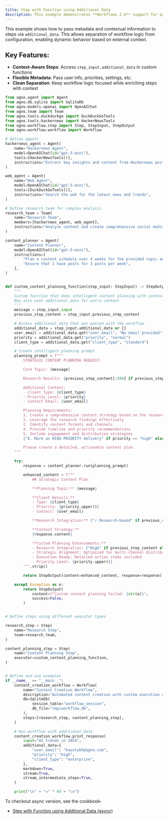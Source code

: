 ```yaml
---
title: Step with Function using Additional Data
description: This example demonstrates **Workflows 2.0** support for passing metadata and contextual information to steps via `additional_data`.
---
```


This example shows how to pass metadata and contextual information to steps via `additional_data`. This allows separation of workflow logic from configuration, enabling dynamic behavior based on external context.

## Key Features:
- **Context-Aware Steps**: Access `step_input.additional_data` in custom functions
- **Flexible Metadata**: Pass user info, priorities, settings, etc.
- **Clean Separation**: Keep workflow logic focused while enriching steps with context

```python step_with_function_additional_data.py
from agno.agent import Agent
from agno.db.sqlite import SqliteDb
from agno.models.openai import OpenAIChat
from agno.team import Team
from agno.tools.duckduckgo import DuckDuckGoTools
from agno.tools.hackernews import HackerNewsTools
from agno.workflow.step import Step, StepInput, StepOutput
from agno.workflow.workflow import Workflow

# Define agents
hackernews_agent = Agent(
    name="Hackernews Agent",
    model=OpenAIChat(id="gpt-5-mini"),
    tools=[HackerNewsTools()],
    instructions="Extract key insights and content from Hackernews posts",
)

web_agent = Agent(
    name="Web Agent",
    model=OpenAIChat(id="gpt-5-mini"),
    tools=[DuckDuckGoTools()],
    instructions="Search the web for the latest news and trends",
)

# Define research team for complex analysis
research_team = Team(
    name="Research Team",
    members=[hackernews_agent, web_agent],
    instructions="Analyze content and create comprehensive social media strategy",
)

content_planner = Agent(
    name="Content Planner",
    model=OpenAIChat(id="gpt-5-mini"),
    instructions=[
        "Plan a content schedule over 4 weeks for the provided topic and research content",
        "Ensure that I have posts for 3 posts per week",
    ],
)


def custom_content_planning_function(step_input: StepInput) -> StepOutput:
    """
    Custom function that does intelligent content planning with context awareness
    Now also uses additional_data for extra context
    """
    message = step_input.input
    previous_step_content = step_input.previous_step_content

    # Access additional_data that was passed with the workflow
    additional_data = step_input.additional_data or {}
    user_email = additional_data.get("user_email", "No email provided")
    priority = additional_data.get("priority", "normal")
    client_type = additional_data.get("client_type", "standard")

    # Create intelligent planning prompt
    planning_prompt = f"""
        STRATEGIC CONTENT PLANNING REQUEST:

        Core Topic: {message}

        Research Results: {previous_step_content[:500] if previous_step_content else "No research results"}

        Additional Context:
        - Client Type: {client_type}
        - Priority Level: {priority}
        - Contact Email: {user_email}

        Planning Requirements:
        1. Create a comprehensive content strategy based on the research
        2. Leverage the research findings effectively
        3. Identify content formats and channels
        4. Provide timeline and priority recommendations
        5. Include engagement and distribution strategies
        {"6. Mark as HIGH PRIORITY delivery" if priority == "high" else "6. Standard delivery timeline"}

        Please create a detailed, actionable content plan.
    """

    try:
        response = content_planner.run(planning_prompt)

        enhanced_content = f"""
            ## Strategic Content Plan

            **Planning Topic:** {message}

            **Client Details:**
            - Type: {client_type}
            - Priority: {priority.upper()}
            - Contact: {user_email}

            **Research Integration:** {"✓ Research-based" if previous_step_content else "✗ No research foundation"}

            **Content Strategy:**
            {response.content}

            **Custom Planning Enhancements:**
            - Research Integration: {"High" if previous_step_content else "Baseline"}
            - Strategic Alignment: Optimized for multi-channel distribution
            - Execution Ready: Detailed action items included
            - Priority Level: {priority.upper()}
        """.strip()

        return StepOutput(content=enhanced_content, response=response)

    except Exception as e:
        return StepOutput(
            content=f"Custom content planning failed: {str(e)}",
            success=False,
        )


# Define steps using different executor types

research_step = Step(
    name="Research Step",
    team=research_team,
)

content_planning_step = Step(
    name="Content Planning Step",
    executor=custom_content_planning_function,
)


# Define and use examples
if __name__ == "__main__":
    content_creation_workflow = Workflow(
        name="Content Creation Workflow",
        description="Automated content creation with custom execution options",
        db=SqliteDb(
            session_table="workflow_session",
            db_file="tmp/workflow.db",
        ),
        steps=[research_step, content_planning_step],
    )

    # Run workflow with additional_data
    content_creation_workflow.print_response(
        input="AI trends in 2024",
        additional_data={
            "user_email": "kaustubh@agno.com",
            "priority": "high",
            "client_type": "enterprise",
        },
        markdown=True,
        stream=True,
        stream_intermediate_steps=True,
    )

    print("\n" + "=" * 60 + "\n")
```

To checkout async version, see the cookbook-
- [Step with Function using Additional Data (async)](https://github.com/agno-agi/agno/tree/main/cookbook/workflows/01_basic_workflows/02_step_with_function/async/step_with_function_additional_data.py)